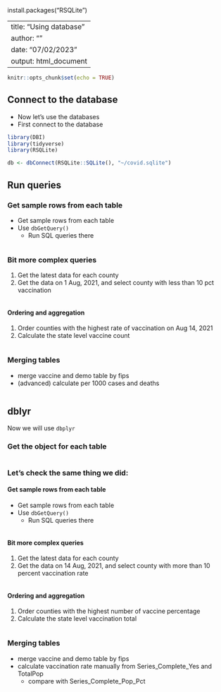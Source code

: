 install.packages("RSQLite")

---
title: "Using database"
author: ""
date: "07/02/2023"
output: html_document
---

```r
knitr::opts_chunk$set(echo = TRUE)
```

## Connect to the database

- Now let's use the databases
- First connect to the database

```r
library(DBI)
library(tidyverse)
library(RSQLite)

db <- dbConnect(RSQLite::SQLite(), "~/covid.sqlite")
```

## Run queries

### Get sample rows from each table 

- Get sample rows from each table
- Use `dbGetQuery()`
  - Run SQL queries there

```r

```


### Bit more complex queries

1. Get the latest data for each county
2. Get the data on 1 Aug, 2021, and select county with less than 10 pct vaccination

```r

```
#### Ordering and aggregation

1. Order counties with the highest rate of vaccination on Aug 14, 2021
2. Calculate the state level vaccine count


```r

```


### Merging tables

- merge vaccine and demo table by fips
- (advanced) calculate per 1000 cases and deaths

```r

```

## dblyr

Now we will use `dbplyr`

### Get the object for each table

```r

```


### Let's check the same thing we did:


#### Get sample rows from each table 

- Get sample rows from each table
- Use `dbGetQuery()`
  - Run SQL queries there

```r

```


#### Bit more complex queries

1. Get the latest data for each county
2. Get the data on 14 Aug, 2021, and select county with more than 10 percent vaccination rate

```r

```
#### Ordering and aggregation

1. Order counties with the highest number of vaccine percentage
2. Calculate the state level vaccination total


```r

```


### Merging tables

- merge vaccine and demo table by fips
- calculate vaccination rate manually from Series_Complete_Yes and TotalPop
  - compare with Series_Complete_Pop_Pct


```r

```
